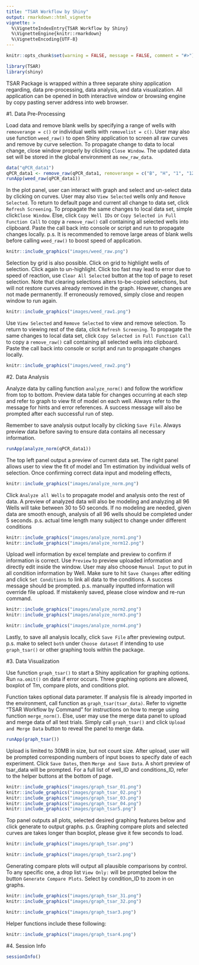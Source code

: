 ```yaml
---
title: "TSAR Workflow by Shiny"
output: rmarkdown::html_vignette
vignette: >
  %\VignetteIndexEntry{TSAR Workflow by Shiny}
  %\VignetteEngine{knitr::rmarkdown}
  %\VignetteEncoding{UTF-8}
---
```


```r
knitr::opts_chunk$set(warning = FALSE, message = FALSE, comment = "#>")
```

```r
library(TSAR)
library(shiny)
```

TSAR Package is wrapped within a three separate shiny application regarding, 
data pre-processing, data analysis, and data visualization. All application 
can be opened in both interactive window or browsing engine by copy pasting 
server address into web browser.

#1. Data Pre-Processing

Load data and remove blank wells by specifying a range of wells with 
`removerange = c()` or individual wells with `removelist = c()`. User may 
also use function `weed_raw()` to open Shiny application to screen all raw 
curves and remove by curve selection. To propagate change to data to local 
change, close window properly by clicking `Close Window`. The updated data 
set will be stored in the global environment as `new_raw_data`.

```r
data("qPCR_data1")
qPCR_data1 <- remove_raw(qPCR_data1, removerange = c("B", "H", "1", "12"))
runApp(weed_raw(qPCR_data1))
```

In the plot panel, user can interact with graph and select and un-select 
data by clicking on curves. User may also `View Selected` wells only and 
`Remove Selected`. To return to default page and current all change to 
data set, click `Refresh Screening`. To propagate the same changes to 
local data set, simple click`Close Window`. Else, click `Copy Well IDs` 
or `Copy Selected in Full Function Call` to copy a `remove_raw()` call 
containing all selected wells into clipboard. Paste the call back into 
console or script and run to propagate changes locally. 
p.s. It is recommended to remove large areas of blank wells before calling 
`weed_raw()` to boost speed of application.

```r
knitr::include_graphics("images/weed_raw.png")
```

Selection by grid is also possible. Click on grid to highlight wells of 
selection. Click again to un-highlight. Click too fast may lead to error due to 
speed of reaction, use `Clear All Selected` button at the top of page to reset 
selection. Note that clearing selections alters to-be-copied selections, but 
will not restore curves already removed in the graph. However, changes are not 
made permanently. If erroneously removed, simply close and reopen window to 
run again.

```r
knitr::include_graphics("images/weed_raw1.png")
```

Use `View Selected` and `Remove Selected` to view and remove selection. To 
return to viewing rest of the data, click `Refresh Screening`. To propagate the 
same changes to local data set, click `Copy Selected in Full Function Call` to 
copy a `remove_raw()` call containing all selected wells into clipboard. Paste 
the call back into console or script and run to propagate changes locally.
```r
knitr::include_graphics("images/weed_raw2.png")
```

#2. Data Analysis

Analyze data by calling function `analyze_norm()` and follow the workflow from 
top to bottom. Preview data table for changes occurring at each step and refer 
to graph to view fit of model on each well. Always refer to the message for 
hints and error references. A success message will also be prompted after each 
successful run of step.

Remember to save analysis output locally by clicking `Save File`. Always 
preview data before saving to ensure data contains all necessary information.

```r
runApp(analyze_norm(qPCR_data1))
```

The top left panel output a preview of current data set. The right panel allows 
user to view the fit of model and Tm estimation by individual wells of 
selection. Once confirming correct data input and modeling effects,

```r
knitr::include_graphics("images/analyze_norm.png")
```

Click `Analyze all Wells` to propagate model and analysis onto the rest of data.
A preview of analyzed data will also be modeling and analyzing all 96 Wells will
take between 30 to 50 seconds. If no modeling are needed, given data are 
smooth enough, analysis of all 96 wells should be completed under 5 seconds. 
p.s. actual time length many subject to change under different conditions

```r
knitr::include_graphics("images/analyze_norm1.png")
knitr::include_graphics("images/analyze_norm12.png")
```

Upload well information by excel template and preview to confirm if information 
is correct. Use `Preview` to preview uploaded information and directly edit 
inside the window. User may also choose `Manual Input` to put in all condition 
information by Well. Make sure to hit `Save Changes` after editing and click 
`Set Conditions` to link all data to the conditions. A success message should 
be prompted.
p.s. manually inputted information will override file upload. If mistakenly 
saved, please close window and re-run command.

```r
knitr::include_graphics("images/analyze_norm2.png")
knitr::include_graphics("images/analyze_norm3.png")
```

```r
knitr::include_graphics("images/analyze_norm4.png")
```

Lastly, to save all analysis locally, click `Save File` after previewing output.
p.s. make to select `both` under `Choose dataset` if intending to use 
`graph_tsar()` or other graphing tools within the package.

#3. Data Visualization

Use function `graph_tsar()` to start a Shiny application for graphing options. 
Run `na.omit()` on data if error occurs. Three graphing options are allowed, 
boxplot of Tm, compare plots, and conditions plot.

Function takes optional data parameter. If analysis file is already imported 
in the environment, call function as `graph_tsar(tsar_data)`. Refer to vignette 
"TSAR Workflow by Command" for instructions on how to merge using function 
`merge_norm()`. Else, user may use the merge data panel to upload and merge 
data of all test trials. Simply call `graph_tsar()` and click 
`Upload and Merge Data` button to reveal the panel to merge data.

```r
runApp(graph_tsar())
```

Upload is limited to 30MB in size, but not count size. After upload, user will 
be prompted corresponding numbers of input boxes to specify date of each 
experiment. Click `Save Dates`, then `Merge and Save Data`. A short preview 
of tsar_data will be prompted. For a full list of well_ID and conditions_ID, 
refer to the helper buttons at the bottom of page.

```r
knitr::include_graphics("images/graph_tsar_01.png")
knitr::include_graphics("images/graph_tsar_02.png")
knitr::include_graphics("images/graph_tsar_03.png")
knitr::include_graphics("images/graph_tsar_04.png")
knitr::include_graphics("images/graph_tsar5.png")
```

Top panel outputs all plots, selected desired graphing features below and click 
generate to output graphs. p.s. Graphing compare plots and selected curves are 
takes longer than boxplot, please give it few seconds to load.

```r
knitr::include_graphics("images/graph_tsar.png")
```

```r
knitr::include_graphics("images/graph_tsar2.png")
```

Generating compare plots will output all plausible comparisons by control. To 
any specific one, a drop list `View Only:` will be prompted below the button 
`Generate Compare Plots`. Select by condition_ID to zoom in on graphs.

```r
knitr::include_graphics("images/graph_tsar_31.png")
knitr::include_graphics("images/graph_tsar_32.png")
```

```r
knitr::include_graphics("images/graph_tsar3.png")
```

Helper functions include these following:
```r
knitr::include_graphics("images/graph_tsar4.png")
```

#4. Session Info
```r
sessionInfo()
```
